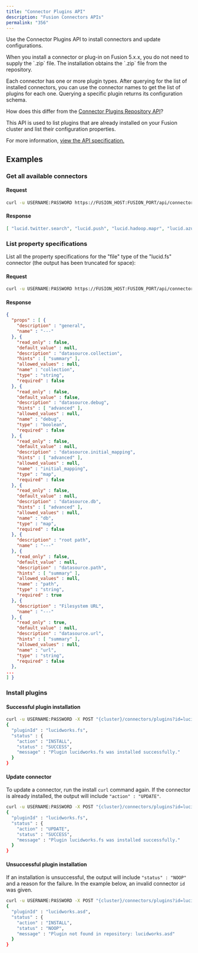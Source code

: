 ```yaml
---
title: "Connector Plugins API"
description: "Fusion Connectors APIs"
permalink: "356"
---
```


Use the Connector Plugins API to install connectors and update configurations.

<Note>
When you install a connector or plug-in on Fusion 5.x.x, you do not need to supply the `.zip` file. The installation obtains the `.zip` file from the repository.
</Note>

Each connector has one or more plugin types. After querying for the list of installed connectors, you can use the connector names to get the list of plugins for each one. Querying a specific plugin returns its configuration schema.

How does this differ from the [Connector Plugins Repository API](/fusion/5.9/354/connector-plugins-repository-api-reference)?

This API is used to list plugins that are already installed on your Fusion cluster and list their configuration properties.

For more information, [view the API specification.](?open-api=true)

## Examples

### Get all available connectors

#### Request

```bash
curl -u USERNAME:PASSWORD https://FUSION_HOST:FUSION_PORT/api/connectors/plugins
```

#### Response

```json
[ "lucid.twitter.search", "lucid.push", "lucid.hadoop.mapr", "lucid.azure.table", "lucid.anda", "lucid.hadoop.cloudera", "lucid.azure.blob", "lucid.hortonworks", "lucid.mongodb", "lucid.hadoop", "lucid.hadoop.apache2", "lucid.fs", "lucid.hadoop.apache1", "lucid.jdbc", "lucid.hadoop.intel", "lucid.twitter.stream", "lucid.solrxml" ]
```

### List property specifications

List all the property specifications for the "file" type of the "lucid.fs" connector (the output has been truncated for space):

#### Request

```bash
curl -u USERNAME:PASSWORD https://FUSION_HOST:FUSION_PORT/api/connectors/plugins/lucid.fs/types/file
```

#### Response

```json
{
  "props" : [ {
    "description" : "general",
    "name" : "---"
  }, {
    "read_only" : false,
    "default_value" : null,
    "description" : "datasource.collection",
    "hints" : [ "summary" ],
    "allowed_values" : null,
    "name" : "collection",
    "type" : "string",
    "required" : false
  }, {
    "read_only" : false,
    "default_value" : false,
    "description" : "datasource.debug",
    "hints" : [ "advanced" ],
    "allowed_values" : null,
    "name" : "debug",
    "type" : "boolean",
    "required" : false
  }, {
    "read_only" : false,
    "default_value" : null,
    "description" : "datasource.initial_mapping",
    "hints" : [ "advanced" ],
    "allowed_values" : null,
    "name" : "initial_mapping",
    "type" : "map",
    "required" : false
  }, {
    "read_only" : false,
    "default_value" : null,
    "description" : "datasource.db",
    "hints" : [ "advanced" ],
    "allowed_values" : null,
    "name" : "db",
    "type" : "map",
    "required" : false
  }, {
    "description" : "root path",
    "name" : "---"
  }, {
    "read_only" : false,
    "default_value" : null,
    "description" : "datasource.path",
    "hints" : [ "summary" ],
    "allowed_values" : null,
    "name" : "path",
    "type" : "string",
    "required" : true
  }, {
    "description" : "Filesystem URL",
    "name" : "---"
  }, {
    "read_only" : true,
    "default_value" : null,
    "description" : "datasource.url",
    "hints" : [ "summary" ],
    "allowed_values" : null,
    "name" : "url",
    "type" : "string",
    "required" : false
  },
...
] }
```

### Install plugins

#### Successful plugin installation

```bash
curl -u USERNAME:PASSWORD -X POST "{cluster}/connectors/plugins?id=lucidworks.fs"
{
  "pluginId" : "lucidworks.fs",
  "status" : {
    "action" : "INSTALL",
    "status" : "SUCCESS",
    "message" : "Plugin lucidworks.fs was installed successfully."
  }
}
```

#### Update connector

To update a connector, run the install `curl` command again. If the connector is already installed, the output will include `"action" : "UPDATE"`.

```bash
curl -u USERNAME:PASSWORD -X POST "{cluster}/connectors/plugins?id=lucidworks.fs"
{
  "pluginId" : "lucidworks.fs",
  "status" : {
    "action" : "UPDATE",
    "status" : "SUCCESS",
    "message" : "Plugin lucidworks.fs was installed successfully."
  }
}
```

#### Unsuccessful plugin installation

If an installation is unsuccessful, the output will include `"status" : "NOOP"` and a reason for the failure. In the example below, an invalid connector `id` was given.

```bash
curl -u USERNAME:PASSWORD -X POST "{cluster}/connectors/plugins?id=lucidworks.asd"
{
  "pluginId" : "lucidworks.asd",
  "status" : {
    "action" : "INSTALL",
    "status" : "NOOP",
    "message" : "Plugin not found in repository: lucidworks.asd"
  }
}
```